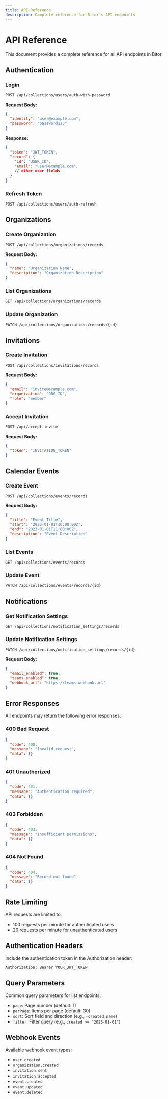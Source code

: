 ```yaml
---
title: API Reference
description: Complete reference for Bitor's API endpoints
---
```


# API Reference

This document provides a complete reference for all API endpoints in Bitor.

## Authentication

### Login
```http
POST /api/collections/users/auth-with-password
```

**Request Body:**
```json
{
  "identity": "user@example.com",
  "password": "password123"
}
```

**Response:**
```json
{
  "token": "JWT_TOKEN",
  "record": {
    "id": "USER_ID",
    "email": "user@example.com",
    // other user fields
  }
}
```

### Refresh Token
```http
POST /api/collections/users/auth-refresh
```

## Organizations

### Create Organization
```http
POST /api/collections/organizations/records
```

**Request Body:**
```json
{
  "name": "Organization Name",
  "description": "Organization Description"
}
```

### List Organizations
```http
GET /api/collections/organizations/records
```

### Update Organization
```http
PATCH /api/collections/organizations/records/{id}
```

## Invitations

### Create Invitation
```http
POST /api/collections/invitations/records
```

**Request Body:**
```json
{
  "email": "invite@example.com",
  "organization": "ORG_ID",
  "role": "member"
}
```

### Accept Invitation
```http
POST /api/accept-invite
```

**Request Body:**
```json
{
  "token": "INVITATION_TOKEN"
}
```

## Calendar Events

### Create Event
```http
POST /api/collections/events/records
```

**Request Body:**
```json
{
  "title": "Event Title",
  "start": "2023-01-01T10:00:00Z",
  "end": "2023-01-01T11:00:00Z",
  "description": "Event Description"
}
```

### List Events
```http
GET /api/collections/events/records
```

### Update Event
```http
PATCH /api/collections/events/records/{id}
```

## Notifications

### Get Notification Settings
```http
GET /api/collections/notification_settings/records
```

### Update Notification Settings
```http
PATCH /api/collections/notification_settings/records/{id}
```

**Request Body:**
```json
{
  "email_enabled": true,
  "teams_enabled": true,
  "webhook_url": "https://teams.webhook.url"
}
```

## Error Responses

All endpoints may return the following error responses:

### 400 Bad Request
```json
{
  "code": 400,
  "message": "Invalid request",
  "data": {}
}
```

### 401 Unauthorized
```json
{
  "code": 401,
  "message": "Authentication required",
  "data": {}
}
```

### 403 Forbidden
```json
{
  "code": 403,
  "message": "Insufficient permissions",
  "data": {}
}
```

### 404 Not Found
```json
{
  "code": 404,
  "message": "Record not found",
  "data": {}
}
```

## Rate Limiting

API requests are limited to:
- 100 requests per minute for authenticated users
- 20 requests per minute for unauthenticated users

## Authentication Headers

Include the authentication token in the Authorization header:
```http
Authorization: Bearer YOUR_JWT_TOKEN
```

## Query Parameters

Common query parameters for list endpoints:
- `page`: Page number (default: 1)
- `perPage`: Items per page (default: 30)
- `sort`: Sort field and direction (e.g., `-created,name`)
- `filter`: Filter query (e.g., `created >= "2023-01-01"`)

## Webhook Events

Available webhook event types:
- `user.created`
- `organization.created`
- `invitation.sent`
- `invitation.accepted`
- `event.created`
- `event.updated`
- `event.deleted` 